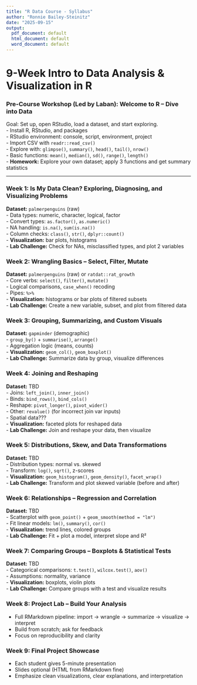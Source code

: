 ```yaml
---
title: "R Data Course - Syllabus"
author: "Ronnie Bailey-Steinitz"
date: "2025-09-15"
output:
  pdf_document: default
  html_document: default
  word_document: default
---
```


# 9-Week Intro to Data Analysis & Visualization in R

### Pre-Course Workshop (Led by Laban): Welcome to R – Dive into Data  
Goal: Set up, open RStudio, load a dataset, and start exploring.  
- Install R, RStudio, and packages  
- RStudio environment: console, script, environment, project  
- Import CSV with `readr::read_csv()`  
- Explore with: `glimpse()`, `summary()`, `head()`, `tail()`, `nrow()`  
- Basic functions: `mean()`, `median()`, `sd()`, `range()`, `length()`  
- **Homework:** Explore your own dataset; apply 3 functions and get summary statistics

---

### Week 1: Is My Data Clean? Exploring, Diagnosing, and Visualizing Problems  
**Dataset:** `palmerpenguins` (raw)  
- Data types: numeric, character, logical, factor  
- Convert types: `as.factor()`, `as.numeric()`  
- NA handling: `is.na()`, `sum(is.na())`  
- Column checks: `class()`, `str()`, `dplyr::count()`  
- **Visualization:** bar plots, histograms  
- **Lab Challenge:** Check for NAs, misclassified types, and plot 2 variables  

### Week 2: Wrangling Basics – Select, Filter, Mutate  
**Dataset:** `palmerpenguins` (raw) or `ratdat::rat_growth`  
- Core verbs: `select()`, `filter()`, `mutate()`  
- Logical comparisons, `case_when()` recoding  
- Pipes: `%>%`  
- **Visualization:** histograms or bar plots of filtered subsets  
- **Lab Challenge:** Create a new variable, subset, and plot from filtered data  

### Week 3: Grouping, Summarizing, and Custom Visuals  
**Dataset:** `gapminder` (demographic)  
- `group_by()` + `summarise()`, `arrange()`  
- Aggregation logic (means, counts)  
- **Visualization:** `geom_col()`, `geom_boxplot()`  
- **Lab Challenge:** Summarize data by group, visualize differences  

### Week 4: Joining and Reshaping  
**Dataset:** TBD  
- Joins: `left_join()`, `inner_join()`  
- Binds: `bind_rows()`, `bind_cols()`  
- Reshape: `pivot_longer()`, `pivot_wider()`  
- Other: `revalue()` (for incorrect join var inputs)  
- Spatial data???  
- **Visualization:** faceted plots for reshaped data  
- **Lab Challenge:** Join and reshape your data, then visualize  

### Week 5: Distributions, Skew, and Data Transformations  
**Dataset:** TBD  
- Distribution types: normal vs. skewed  
- Transform: `log()`, `sqrt()`, z-scores  
- **Visualization:** `geom_histogram()`, `geom_density()`, `facet_wrap()`  
- **Lab Challenge:** Transform and plot skewed variable (before and after)  

### Week 6: Relationships – Regression and Correlation  
**Dataset:** TBD  
- Scatterplot with `geom_point()` + `geom_smooth(method = "lm")`  
- Fit linear models: `lm()`, `summary()`, `cor()`  
- **Visualization:** trend lines, colored groups  
- **Lab Challenge:** Fit + plot a model, interpret slope and R²  

### Week 7: Comparing Groups – Boxplots & Statistical Tests  
**Dataset:** TBD  
- Categorical comparisons: `t.test()`, `wilcox.test()`, `aov()`  
- Assumptions: normality, variance  
- **Visualization:** boxplots, violin plots  
- **Lab Challenge:** Compare groups with a test and visualize results  

### Week 8: Project Lab – Build Your Analysis  
- Full RMarkdown pipeline: import → wrangle → summarize → visualize → interpret  
- Build from scratch; ask for feedback  
- Focus on reproducibility and clarity  

### Week 9: **Final Project Showcase**  
- Each student gives 5-minute presentation  
- Slides optional (HTML from RMarkdown fine)  
- Emphasize clean visualizations, clear explanations, and interpretation  
